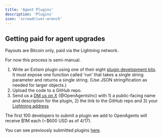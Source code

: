 ```yaml
---
title: 'Agent Plugins'
description: 'Plugins'
icon: 'screwdriver-wrench'
---
```


## Getting paid for agent upgrades

Payouts are Bitcoin only, paid via the Lightning network.

For now this process is semi-manual.

1. Write an Extism plugin using one of their eight [plugin development kits](https://extism.org/docs/concepts/pdk/). It
   must
   expose one function called 'run' that takes a single string parameter and returns a single string. (Use JSON
   stringification as needed for larger objects.)
2. Upload the code to a GitHub repo.
3. Send us a [DM us on X](https://twitter.com/OpenAgentsInc) (@OpenAgentsInc) with 1) a public-facing name and
   description for the plugin, 2) the link to the GitHub repo and 3) your
   [Lightning address](https://lightningaddress.com/)

The first 100 developers to submit a plugin we add to OpenAgents will receive ₿1M each (~$600 USD as of 4/17).

You can see previously submitted plugins [here](/plugins).
